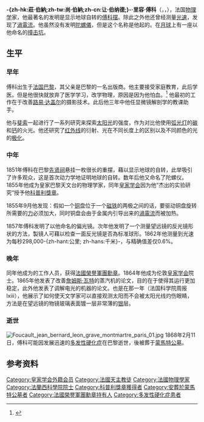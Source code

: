 {{noteTA
|T=zh-hans:莱昂·傅科;zh-hk:里容·傅科;zh-tw:里昂·傅科;
|1=zh-hans:莱昂;zh-hk:里容;zh-tw:里昂;
}}
{{Infobox Scientist
| name =  莱昂·傅科<br><small>{{lang|fr|Léon Foucault}}</small>  
| image = Foucault.jpg
| image_size = 225px
| caption = 莱昂·傅科（1819年—1868年）
| birth_date = 1819年9月18日
| birth_place = {{flagicon image|Royal flag of France during the Bourbon Restoration.svg}} [[波旁复辟|法蘭西王國]][[巴黎|巴黎]]
| death_date = 1868年2月11日 
| death_place = {{flagicon|FRA}} [[法蘭西第二帝國|法蘭西第二帝國]][[巴黎|巴黎]]
| residence ={{FRA}}
| nationality = {{FRA}}
| field = [[物理学|物理学]]家
| work_institution = [[巴黎天文台|巴黎天文台]]
| alma_mater = 
| doctoral_advisor = 
| doctoral_students = 
| known_for = [[傅科摆|傅科摆]]
| author_abbreviation_bot = 
| author_abbreviation_zoo = 
| prizes = [[科普利獎章|科普利獎章]]（1855年）
| religion = 
| footnotes = 
}}

'''-{zh-hk:莊·伯納;zh-tw:尚·伯納;zh-cn:让·伯纳德;}-·里容·傅科'''（{{lang-fr|'''Jean Bernard Léon Foucault'''}}，{{IPA2|ʒɑ̃ bɛʁnaʁ leɔ̃ fu'ko}}，{{bd|1819年|9月18日|1868年|2月11日|}}），法国[[物理学|物理学]]家，他最著名的发明是显示地球自转的[[傅科摆|傅科摆]]。除此之外他还曾经测量[[光速|光速]]，发现了[[渦電流|渦電流]]。他虽然没有发明[[陀螺儀|陀螺儀]]，但是这个名称是他起的。在[[月球|月球]]上有一座以他命名的[[傅科环形山|撞击坑]]。

== 生平 ==
=== 早年 ===
傅科出生于[[法国|法国]][[巴黎|巴黎]]，其父亲是巴黎的一名出版商。他主要接受家庭教育，此后学医。但是他很快就放弃了医学学习，改学物理，原因是因为他怕血。<ref>{{CathEncy|url=http://www.newadvent.org/cathen/06156c.htm|title=Jean-Bertrand-Léon Foucault}}</ref> 他最初的工作在于改善[[路易·达盖尔|路易·达盖尔]]的摄影技术。此后他三年中他任显微镜解剖学的教课助手。

他与[[斐索|斐索]]一起进行了一系列研究来探索[[太阳|太阳]][[光|光]]的强度，作为对比他使用[[弧光灯|弧光灯]]的[[碳|碳]]和[[钙|钙]]的火光。他还研究了[[红外线|红外线]]的衍射、光在不同长度上的区别以及不同颜色的光的[[极化|极化]]。

=== 中年 ===
1851年傅科在巴黎[[先贤祠|先贤祠]]悬挂一枚很长的重摆，藉以显示地球的自转，此举吸引了许多观众，这是首次动力学地证明地球的自转。数年后他又命名了陀螺仪。1855年他成为皇家巴黎天文台的物理学家，同年[[皇家学会|皇家学会]]因为他“杰出的实验研究”授予他[[科普利獎章|科普利獎章]]。

1855年9月他发现：假如一个[[铜|铜]]盘位于一个[[磁铁|磁铁]]的两极之间的话，要驱动铜盘旋转所需要的[[力|力]]必须加大，同时铜盘会由于金属内引导出来的[[渦電流|渦電流]]而被加热。

1857年傅科发明了以他命名的偏光镜。次年他发明了一个测量望远镜的反光镜形状的方法，製镜人可藉以检查一面反光镜是否為标准球形。1862年他测量到光速为每秒298,000-{zh-hant:公里; zh-hans:千米}-，与精确值差仅0.6%。

=== 晚年 ===
同年他成为{{link-en|经度管理局|Bureau des Longitudes}}的工作人员，获得[[法國榮譽軍團勳章|法國榮譽軍團勳章]]。1864年他成为伦敦[[皇家学会|皇家学会]]院士。1865年他发表了改善[[詹姆斯·瓦特|詹姆斯·瓦特]]的蒸汽机的论文，目的在于使得其运行更加稳定，此外他发表了调解电光的机器的论文。也是在那一年（法国科学院周报 lxiii），他展示了如何使天文学家可以直接观测太阳而不会被太阳光线灼伤眼睛，方法是在望远镜的物镜玻璃表面镀一层非常薄的[[银|银]]层。

=== 逝世 ===
[[File:Foucault_jean_bernard_leon_grave_montmartre_paris_01.jpg|thumb]]
1868年2月11日，傅科可能因发展迅速的[[多发性硬化症|多发性硬化症]]在巴黎逝世，後被葬于[[蒙馬特公墓|蒙馬特公墓]]。

==参考资料==
{{reflist}}

{{commons|Jean Bernard Léon Foucault}}
{{1851年至1900年科普利奖章获得者}}

{{Authority control}}
{{DEFAULTSORT:Foucault, Jean Bernard Léon}}
[[Category:皇家学会外籍会员|Category:皇家学会外籍会员]]
[[Category:法國天主教徒|Category:法國天主教徒]]
[[Category:法國物理學家|Category:法國物理學家]]
[[Category:法蘭西科學院院士|Category:法蘭西科學院院士]]
[[Category:科普利獎章獲得者|Category:科普利獎章獲得者]]
[[Category:安葬於蒙馬特公墓者|Category:安葬於蒙馬特公墓者]]
[[Category:法國榮譽軍團勳章持有人|Category:法國榮譽軍團勳章持有人]]
[[Category:多发性硬化症患者|Category:多发性硬化症患者]]